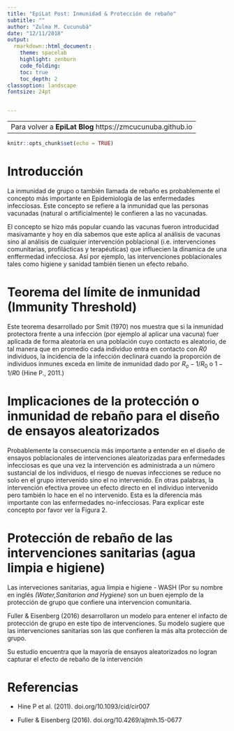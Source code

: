 ```yaml
---
title: "EpiLat Post: Inmunidad & Protección de rebaño"
subtitle: ""
author: "Zulma M. Cucunubá"
date: "12/11/2018"
output:
  rmarkdown::html_document:
    theme: spacelab
    highlight: zenburn
    code_folding: 
    toc: true
    toc_depth: 2
classoption: landscape
fontsize: 24pt


---
```


----------------------------------------------------------
Para volver a __EpiLat Blog__ https://zmcucunuba.github.io
----------------------------------------------------------

```r
knitr::opts_chunk$set(echo = TRUE)

```
# Introducción


La inmunidad de grupo o también llamada de rebaño es probablemente el concepto más importante en Epidemiología de las enfermedades infecciosas. Este concepto se refiere a la inmunidad que las personas vacunadas (natural o artificialmente) le confieren a las no vacunadas.

El concepto se hizo más popular cuando las vacunas fueron introducidad masivamante y hoy en día sabemos que este aplica al análisis de vacunas sino al análisis de cualquier intervención poblacional (i.e. intervenciones comunitarias, profilácticas y terapéuticas) que influecien la dinamica de una enffermedad infecciosa. Así por ejemplo, las intervenciones poblacionales tales como higiene y sanidad también tienen un efecto rebaño. 


# Teorema del límite de inmunidad (Immunity Threshold)

Este teorema desarrollado por Smit (1970) nos muestra que si la inmunidad protectora frente a una infección (por ejemplo al aplicar una vacuna) fuer aplicada de forma aleatoria en una población cuyo contacto es aleatorio, de tal manera que en promedio cada individuo entra en contacto con _R0_ individuos, la incidencia de la infección declinará cuando la proporción de individuos inmunes exceda en límite de inmunidad dado por $R_o - 1/ R_0$ o $1-1/R0$ (Hine P., 2011.)


# Implicaciones de la protección o inmunidad de rebaño para el diseño de ensayos aleatorizados

Probablemente la consecuencia más importante a entender en el diseño de ensayos poblacionales de intervenciones aleatorizadas para enfermedades infecciosas es que una vez la intervención es administrada a un número sustancial de los individuos,  el riesgo de nuevas infecciones se reduce no solo en el grupo intervenido sino el no intervenido. En otras palabras, la intervención efectiva provee un efecto directo en el individuo intervenido pero también lo hace en el no intervenido. Esta es la diferencia más importante con las enfermedades no-infecciosas. Para explicar este concepto por favor ver la Figura 2. 







# Protección de rebaño de las intervenciones sanitarias (agua limpia e higiene)

Las interveciones sanitarias, agua limpia e higiene - WASH (Por su nombre en inglés _(Water,Sanitarion and Hygiene) _ son un buen ejemplo de la protección de grupo que confiere una intervencion comunitaria.

Fuller & Eisenberg (2016) desarrollaron un modelo para entener el infacto de protección de grupo en este tipo de intervenciones. Su modelo sugiere que las intervenciones sanitarias son las que confieren la más alta protección de grupo. 

Su estudio encuentra que la mayoría de ensayos aleatorizados no logran capturar el efecto de rebaño de la intervención 


# Referencias

- Hine P et al. (2011). doi.org/10.1093/cid/cir007

- Fuller & Eisenberg (2016).  doi.org/10.4269/ajtmh.15-0677




